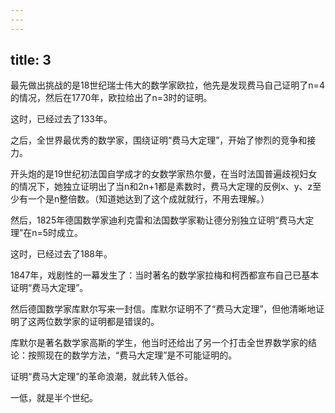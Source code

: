 ```yaml
---
---
---
```

title: 3
---



最先做出挑战的是18世纪瑞士伟大的数学家欧拉，他先是发现费马自己证明了n=4的情况，然后在1770年，欧拉给出了n=3时的证明。

这时，已经过去了133年。

之后，全世界最优秀的数学家，围绕证明“费马大定理”，开始了惨烈的竞争和接力。

开头炮的是19世纪初法国自学成才的女数学家热尔曼，在当时法国普遍歧视妇女的情况下，她独立证明出了当n和2n+1都是素数时，费马大定理的反例x、y、z至少有一个是n整倍数。（知道她达到了这个成就就行，不用去理解。）

然后，1825年德国数学家迪利克雷和法国数学家勒让德分别独立证明“费马大定理”在n=5时成立。

这时，已经过去了188年。

1847年，戏剧性的一幕发生了：当时著名的数学家拉梅和柯西都宣布自己已基本证明“费马大定理”。

然后德国数学家库默尔写来一封信。库默尔证明不了“费马大定理”，但他清晰地证明了这两位数学家的证明都是错误的。

库默尔是著名数学家高斯的学生，他当时还给出了另一个打击全世界数学家的结论：按照现在的数学方法，“费马大定理”是不可能证明的。

证明“费马大定理”的革命浪潮，就此转入低谷。

一低，就是半个世纪。